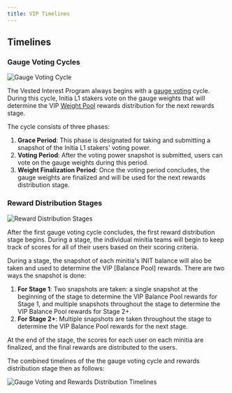 ```yaml
---
title: VIP Timelines
---
```


## Timelines

### Gauge Voting Cycles

![Gauge Voting Cycle](/images/vip/vip_gauge_voting_timeline.svg)

The Vested Interest Program always begins with a [gauge voting](/home/core-concepts/vested-interest-program/gauges) cycle. During this cycle, Initia L1 stakers vote on the gauge weights that will determine the VIP [Weight Pool](/home/core-concepts/vested-interest-program/architecture#weight-pool) rewards distribution for the next rewards stage.

The cycle consists of three phases:
1.   **Grace Period**: This phase is designated for taking and submitting a snapshot of the Initia L1 stakers' voting power.
2.   **Voting Period**: After the voting power snapshot is submitted, users can vote on the gauge weights during this period.
3.   **Weight Finalization Period**: Once the voting period concludes, the gauge weights are finalized and will be used for the next rewards distribution stage.

### Reward Distribution Stages

![Reward Distribution Stages](/images/vip/vip_reward_distribution_timeline.svg)

After the first gauge voting cycle concludes, the first reward distribution stage begins. During a stage, the individual minitia teams will begin to keep track of scores for all of their users based on their scoring criteria.

During a stage, the snapshot of each minitia's INIT balance will also be taken and used to determine the VIP [Balance Pool] rewards. There are two ways the snapshot is done:

1.  **For Stage 1**: Two snapshots are taken: a single snapshot at the beginning of the stage to determine the VIP Balance Pool rewards for Stage 1, and multiple snapshots throughout the stage to determine the VIP Balance Pool rewards for Stage 2+.
2.  **For Stage 2+**: Multiple snapshots are taken throughout the stage to determine the VIP Balance Pool rewards for the next stage.

At the end of the stage, the scores for each user on each minitia are finalized, and the final rewards are distributed to the users.

The combined timelines of the the gauge voting cycle and rewards distribution stage then as follows:

![Gauge Voting and Rewards Distribution Timelines](/images/vip/vip_gauge_voting_and_rewards_distribution_timeline.svg)